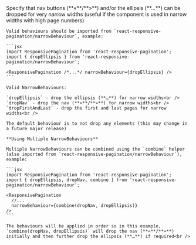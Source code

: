 
<Fragment>
  <PropDef name='narrowBehaviour' type="NarrowBehaviour" defaultValue='undefined'>
    Specify that nav buttons (**«**/**»**) and/or the ellipsis (**…**) can be dropped for very narrow widths (useful if the component is used in narrow widths with high page numbers)

    Valid behaviours should be imported from `react-responsive-pagination/narrowBehaviour`, example:

    ```jsx
    import ResponsivePagination from 'react-responsive-pagination';
    import { dropEllipsis } from 'react-responsive-pagination/narrowBehaviour';

    <ResponsivePagination /*...*/ narrowBehaviour={dropEllipsis} />
    ```

    Valid NarrowBehaviours:

    `dropEllipsis` - drop the ellipsis (**…**) for narrow widths<br />
    `dropNav` - drop the nav (**«**/**»**) for narrow widths<br />
    `dropFirstAndLast` - drop the first and last pages for narrow widths<br />

    The default behaviour is to not drop any elements (this may change in a future major release)

    **Using Multiple NarrowBehaviours**

    Multiple NarrowBehaviours can be combined using the `combine` helper (also imported from `react-responsive-pagination/narrowBehaviour`), example:

    ```jsx
    import ResponsivePagination from 'react-responsive-pagination';
    import { dropEllipsis, dropNav, combine } from 'react-responsive-pagination/narrowBehaviour';

    <ResponsivePagination
      //...
      narrowBehaviour={combine(dropNav, dropEllipsis)}
    />
    ```

    The behaviours will be applied in order so in this example, `combine(dropNav, dropEllipsis)` will drop the nav (**«**/**»**) initially and then further drop the ellipsis (**…**) if required<br />

  </PropDef>
</Fragment>
